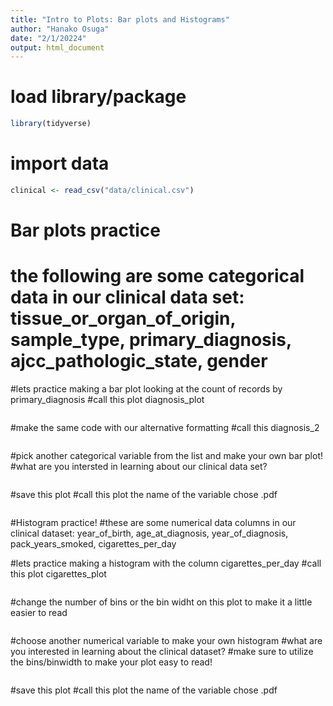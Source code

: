 ```yaml
---
title: "Intro to Plots: Bar plots and Histograms"
author: "Hanako Osuga"
date: "2/1/20224"
output: html_document
---
```


# load library/package
```r
library(tidyverse)
```

# import data
```r
clinical <- read_csv("data/clinical.csv")
```

# Bar plots practice
# the following are some categorical data in our clinical data set: tissue_or_organ_of_origin, sample_type, primary_diagnosis, ajcc_pathologic_state, gender

#lets practice making a bar plot looking at the count of records by primary_diagnosis
#call this plot diagnosis_plot
```r

```

#make the same code with our alternative formatting
#call this diagnosis_2
```r

```


#pick another categorical variable from the list and make your own bar plot!
#what are you intersted in learning about our clinical data set?
```r



```

#save this plot
#call this plot the name of the variable chose .pdf
```r



```


#Histogram practice!
#these are some numerical data columns in our clinical dataset: year_of_birth, age_at_diagnosis, year_of_diagnosis, pack_years_smoked, cigarettes_per_day


#lets practice making a histogram with the column cigarettes_per_day
#call this plot cigarettes_plot
```r



```

#change the number of bins or the bin widht on this plot to make it a little easier to read
```r



```


#choose another numerical variable to make your own histogram
#what are you interested in learning about the clinical dataset?
#make sure to utilize the bins/binwidth to make your plot easy to read!
```r




```

#save this plot
#call this plot the name of the variable chose .pdf
```r




```


